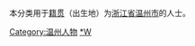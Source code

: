 {{Catnav|頁面分類|各種主題的頁面分類|依中国各省来作的分类|各地中国人|浙江人}}
{{Catnav|頁面分類|人物|各國人物|中国人|各地中国人|浙江人}}

本分类用于[[籍贯|籍贯]]（出生地）为[[浙江省|浙江省]][[温州市|温州市]]的人士。

[[Category:温州人物|Category:温州人物]]
[[Category:浙江人|*W]]